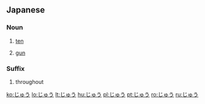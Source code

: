 ==Japanese==
===Noun===
{{ja-noun|h|rom=jū|hidx=しゅう'}}

#{{ja-def|十}} [[ten]]
#{{ja-def|銃}} [[gun]]

===Suffix===
{{ja-pos|h|suffix|rom=-jū|hidx=しゅう'}}

# {{ja-def|中}} throughout

[[ko:じゅう]]
[[lo:じゅう]]
[[lt:じゅう]]
[[hu:じゅう]]
[[pl:じゅう]]
[[pt:じゅう]]
[[ro:じゅう]]
[[ru:じゅう]]